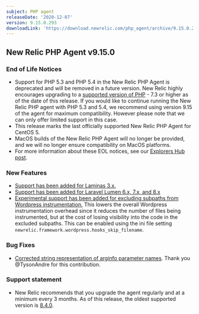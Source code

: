 ```yaml
---
subject: PHP agent
releaseDate: '2020-12-07'
version: 9.15.0.293
downloadLink: 'https://download.newrelic.com/php_agent/archive/9.15.0.293'
---
```


## New Relic PHP Agent v9.15.0

### End of Life Notices

* Support for PHP 5.3 and PHP 5.4 in the New Relic PHP Agent is deprecated and will be removed in a future version. New Relic highly encourages upgrading to a [supported version of PHP](https://www.php.net/supported-versions.php) - 7.3 or higher as of the date of this release. If you would like to continue running the New Relic PHP agent with PHP 5.3 and 5.4, we recommend using version 9.15 of the agent for maximum compatibility. However please note that we can only offer limited support in this case.
* This release marks the last officially supported New Relic PHP Agent for CentOS 5.
* MacOS builds of the New Relic PHP Agent will no longer be provided, and we will no longer ensure compatibility on MacOS platforms.
* For more information about these EOL notices, see our [Explorers Hub post](https://discuss.newrelic.com/t/important-upcoming-changes-to-capabilities-across-browser-php-python-mobile-and-android-agents/123951).

### New Features

* [Support has been added for Laminas 3.x.](https://github.com/newrelic/newrelic-php-agent/pull/36)
* [Support has been added for Laravel Lumen 6.x, 7.x, and 8.x](https://github.com/newrelic/newrelic-php-agent/pull/38)
* [Experimental support has been added for excluding subpaths from Wordpress instrumentation.](https://github.com/newrelic/newrelic-php-agent/pull/37) This lowers the overall Wordpress instrumentation overhead since it reduces the number of files being instrumented, but at the cost of losing visibility into the code in the excluded subpaths. This can be enabled using the ini file setting `newrelic.framework.wordpress.hooks_skip_filename`.

### Bug Fixes

* [Corrected string representation of arginfo parameter names](https://github.com/newrelic/newrelic-php-agent/pull/23). Thank you @TysonAndre for this contribution.

### Support statement

* New Relic recommends that you upgrade the agent regularly and at a minimum every 3 months. As of this release, the oldest supported version is [8.4.0](https://docs.newrelic.com/docs/release-notes/agent-release-notes/php-release-notes/php-agent-840231).
